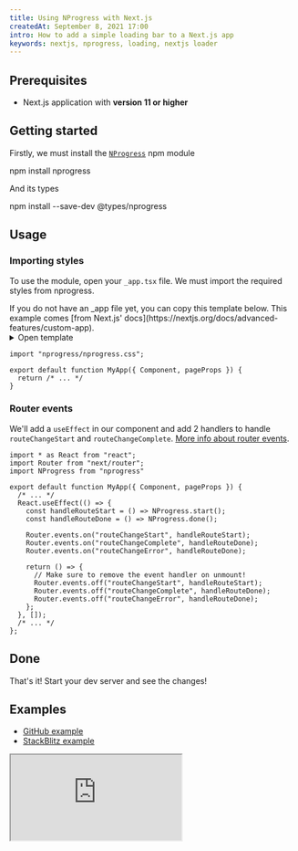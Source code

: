 ```yaml
---
title: Using NProgress with Next.js
createdAt: September 8, 2021 17:00
intro: How to add a simple loading bar to a Next.js app
keywords: nextjs, nprogress, loading, nextjs loader
---
```


## Prerequisites

- Next.js application with **version 11 or higher**

## Getting started

Firstly, we must install the [`NProgress`](https://npm.im/nprogress) npm module

<CommandLine>npm install nprogress</CommandLine>

And its types

<CommandLine>npm install --save-dev @types/nprogress</CommandLine>

## Usage

### Importing styles

To use the module, open your `_app.tsx` file. We must import the required styles from
nprogress.

<Info title="Custom app">
  If you do not have an _app file yet, you can copy this template below. This example comes [from Next.js' docs](https://nextjs.org/docs/advanced-features/custom-app).

  <details>
    <summary>Open template</summary>

```tsx:pages/_app.tsx
export default function MyApp({ Component, pageProps }) {
  return <Component {...pageProps} />;
}
```

</details>

</Info>

```tsx:pages/_app.tsx
import "nprogress/nprogress.css";

export default function MyApp({ Component, pageProps }) {
  return /* ... */
}
```

### Router events

We'll add a `useEffect` in our component and add 2 handlers to handle `routeChangeStart` and `routeChangeComplete`.
[More info about router events](https://nextjs.org/docs/api-reference/next/router#routerevents).

```tsx:pages/_app.tsx
import * as React from "react";
import Router from "next/router";
import NProgress from "nprogress"

export default function MyApp({ Component, pageProps }) {
  /* ... */
  React.useEffect(() => {
    const handleRouteStart = () => NProgress.start();
    const handleRouteDone = () => NProgress.done();

    Router.events.on("routeChangeStart", handleRouteStart);
    Router.events.on("routeChangeComplete", handleRouteDone);
    Router.events.on("routeChangeError", handleRouteDone);

    return () => {
      // Make sure to remove the event handler on unmount!
      Router.events.off("routeChangeStart", handleRouteStart);
      Router.events.off("routeChangeComplete", handleRouteDone);
      Router.events.off("routeChangeError", handleRouteDone);
    };
  }, []);
  /* ... */
};
```

## Done

That's it! Start your dev server and see the changes!

## Examples

- [GitHub example](https://github.com/vercel/next.js/tree/canary/examples/with-loading)
- [StackBlitz example](https://stackblitz.com/edit/nextjs-ldgfrd?file=pages/_app.js)

<iframe
  loading="lazy"
  src="https://stackblitz.com/edit/nextjs-ldgfrd?ctl=1&embed=1&file=pages/index.js&theme=dark"
  title="quirky-engelbart-gsgrt"
  sandbox="allow-forms allow-modals allow-popups allow-presentation allow-same-origin allow-scripts"
  style={{ width: "100%", height: 500 }}
  className="rounded-md w-full border-0 overflow-hidden"

> </iframe>
